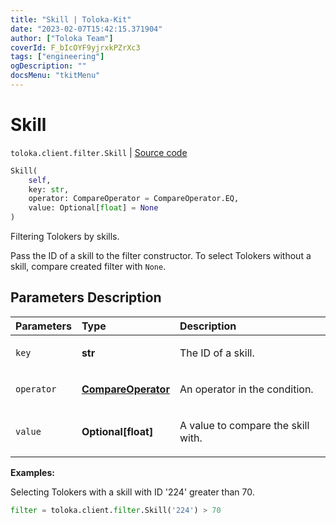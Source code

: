 ```yaml
---
title: "Skill | Toloka-Kit"
date: "2023-02-07T15:42:15.371904"
author: ["Toloka Team"]
coverId: F_bIcOYF9yjrxkPZrXc3
tags: ["engineering"]
ogDescription: ""
docsMenu: "tkitMenu"
---
```


# Skill
`toloka.client.filter.Skill` | [Source code](https://github.com/Toloka/toloka-kit/blob/v1.1.3/src/client/filter.py#L227)

```python
Skill(
    self,
    key: str,
    operator: CompareOperator = CompareOperator.EQ,
    value: Optional[float] = None
)
```

Filtering Tolokers by skills.

Pass the ID of a skill to the filter constructor.
To select Tolokers without a skill, compare created filter with `None`.

## Parameters Description

| Parameters | Type | Description |
| :----------| :----| :-----------|
`key`|**str**|<p>The ID of a skill.</p>
`operator`|**[CompareOperator](/docs-new/toloka-kit/reference/toloka.client.primitives.operators.CompareOperator)**|<p>An operator in the condition.</p>
`value`|**Optional\[float\]**|<p>A value to compare the skill with.</p>

**Examples:**

Selecting Tolokers with a skill with ID '224' greater than 70.
```python
filter = toloka.client.filter.Skill('224') > 70
```

